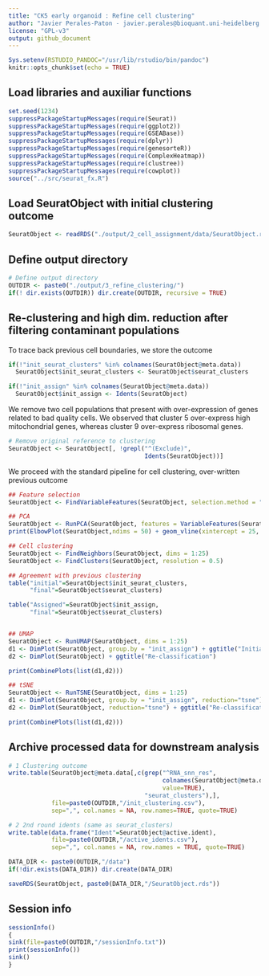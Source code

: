 ```yaml
---
title: "CK5 early organoid : Refine cell clustering"
author: "Javier Perales-Paton - javier.perales@bioquant.uni-heidelberg.de"
license: "GPL-v3"
output: github_document
---
```

  
```r
Sys.setenv(RSTUDIO_PANDOC="/usr/lib/rstudio/bin/pandoc")
knitr::opts_chunk$set(echo = TRUE)
```

## Load libraries and auxiliar functions
```r
set.seed(1234)
suppressPackageStartupMessages(require(Seurat))
suppressPackageStartupMessages(require(ggplot2))
suppressPackageStartupMessages(require(GSEABase))
suppressPackageStartupMessages(require(dplyr))
suppressPackageStartupMessages(require(genesorteR))
suppressPackageStartupMessages(require(ComplexHeatmap))
suppressPackageStartupMessages(require(clustree))
suppressPackageStartupMessages(require(cowplot))
source("../src/seurat_fx.R")
```

## Load SeuratObject with initial clustering outcome
```r
SeuratObject <- readRDS("./output/2_cell_assignment/data/SeuratObject.rds")
```
## Define output directory
```r
# Define output directory
OUTDIR <- paste0("./output/3_refine_clustering/")
if(! dir.exists(OUTDIR)) dir.create(OUTDIR, recursive = TRUE)
```

## Re-clustering and high dim. reduction after filtering contaminant populations

To trace back previous cell boundaries, we store the outcome
```r
if(!"init_seurat_clusters" %in% colnames(SeuratObject@meta.data))
  SeuratObject$init_seurat_clusters <- SeuratObject$seurat_clusters

if(!"init_assign" %in% colnames(SeuratObject@meta.data))
  SeuratObject$init_assign <- Idents(SeuratObject)
```

We remove two cell populations that present with over-expression of genes related to bad quality cells.
We observed that cluster 5 over-express high mitochondrial genes, whereas cluster 9 over-express ribosomal genes.

```r
# Remove original reference to clustering
SeuratObject <- SeuratObject[, !grepl("^(Exclude)", 
                                      Idents(SeuratObject))]
```

We proceed with the standard pipeline for cell clustering, over-written previous
outcome

```r
## Feature selection
SeuratObject <- FindVariableFeatures(SeuratObject, selection.method = "vst", nfeatures = 2000)

## PCA 
SeuratObject <- RunPCA(SeuratObject, features = VariableFeatures(SeuratObject), npcs = 50)
print(ElbowPlot(SeuratObject,ndims = 50) + geom_vline(xintercept = 25, col="red"))

## Cell clustering
SeuratObject <- FindNeighbors(SeuratObject, dims = 1:25)
SeuratObject <- FindClusters(SeuratObject, resolution = 0.5)

## Agreement with previous clustering
table("initial"=SeuratObject$init_seurat_clusters,
      "final"=SeuratObject$seurat_clusters)

table("Assigned"=SeuratObject$init_assign,
      "final"=SeuratObject$seurat_clusters)


## UMAP
SeuratObject <- RunUMAP(SeuratObject, dims = 1:25)
d1 <- DimPlot(SeuratObject, group.by = "init_assign") + ggtitle("Initial Cell assignment")
d2 <- DimPlot(SeuratObject) + ggtitle("Re-classification")

print(CombinePlots(list(d1,d2)))

## tSNE
SeuratObject <- RunTSNE(SeuratObject, dims = 1:25)
d1 <- DimPlot(SeuratObject, group.by = "init_assign", reduction="tsne") + ggtitle("Initial Cell assignment")
d2 <- DimPlot(SeuratObject, reduction="tsne") + ggtitle("Re-classification")

print(CombinePlots(list(d1,d2)))

```

## Archive processed data for downstream analysis
```r
# 1 Clustering outcome
write.table(SeuratObject@meta.data[,c(grep("^RNA_snn_res",
                                           colnames(SeuratObject@meta.data),
                                           value=TRUE),
                                      "seurat_clusters"),],
            file=paste0(OUTDIR,"/init_clustering.csv"),
            sep=",", col.names = NA, row.names=TRUE, quote=TRUE)

# 2 2nd round idents (same as seurat_clusters)
write.table(data.frame("Ident"=SeuratObject@active.ident),
            file=paste0(OUTDIR,"/active_idents.csv"),
            sep=",", col.names = NA, row.names = TRUE, quote=TRUE)
```

```r
DATA_DIR <- paste0(OUTDIR,"/data")
if(!dir.exists(DATA_DIR)) dir.create(DATA_DIR)
```

```r
saveRDS(SeuratObject, paste0(DATA_DIR,"/SeuratObject.rds"))
```                                                                                                                                                                                                         

## Session info

```r
sessionInfo()
{                                                                                                                                                                                                           
sink(file=paste0(OUTDIR,"/sessionInfo.txt"))
print(sessionInfo())
sink()
}
```
